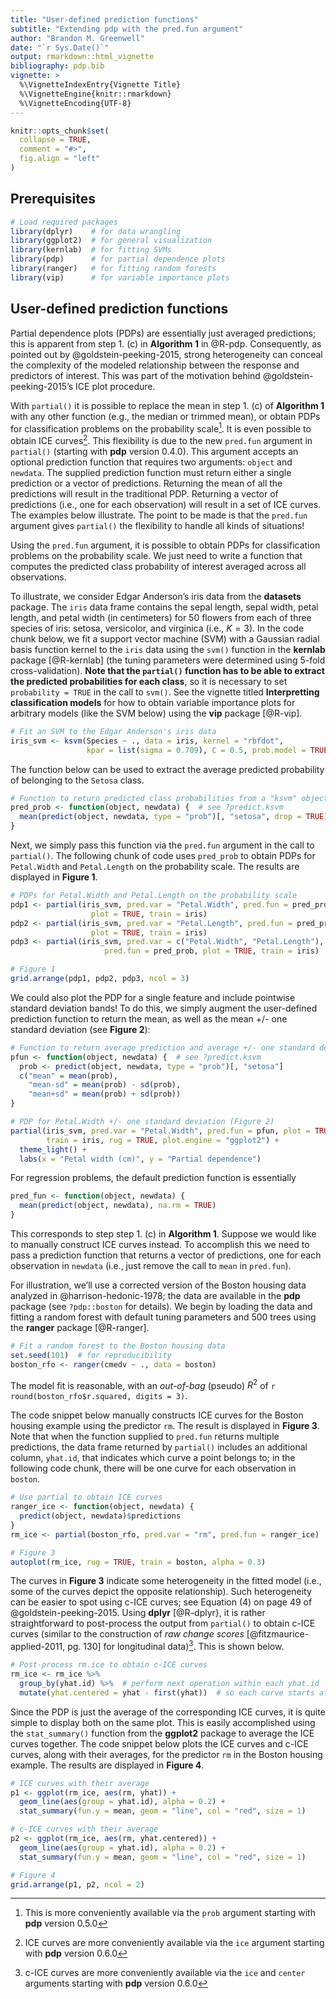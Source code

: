 ```yaml
---
title: "User-defined prediction functions"
subtitle: "Extending pdp with the pred.fun argument"
author: "Brandon M. Greenwell"
date: "`r Sys.Date()`"
output: rmarkdown::html_vignette
bibliography: pdp.bib
vignette: >
  %\VignetteIndexEntry{Vignette Title}
  %\VignetteEngine{knitr::rmarkdown}
  %\VignetteEncoding{UTF-8}
---
```


```r
knitr::opts_chunk$set(
  collapse = TRUE,
  comment = "#>",
  fig.align = "left"
)
```


## Prerequisites

```r
# Load required packages
library(dplyr)    # for data wrangling 
library(ggplot2)  # for general visualization
library(kernlab)  # for fitting SVMs
library(pdp)      # for partial dependence plots
library(ranger)   # for fitting random forests
library(vip)      # for variable importance plots
```

## User-defined prediction functions

Partial dependence plots (PDPs) are essentially just averaged predictions; this is apparent from step 1. (c) in **Algorithm 1** in @R-pdp. Consequently, as pointed out by @goldstein-peeking-2015, strong heterogeneity can conceal the complexity of the modeled relationship between the response and predictors of interest. This was part of the motivation behind @goldstein-peeking-2015's ICE plot procedure.

With `partial()` it is possible to replace the mean in step 1. (c) of **Algorithm 1** with any other function (e.g., the median or trimmed mean), or obtain PDPs for classification problems on the probability scale^[This is more conveniently available via the `prob` argument starting with **pdp** version 0.5.0]. It is even possible to obtain ICE curves^[ICE curves are more conveniently available via the `ice` argument starting with **pdp** version 0.6.0]. This flexibility is due to the new `pred.fun` argument in `partial()` (starting with **pdp** version 0.4.0). This argument accepts an optional prediction function that requires two arguments: `object` and `newdata`. The supplied prediction function must return either a single prediction or a vector of predictions. Returning the mean of all the predictions will result in the traditional PDP. Returning a vector of predictions (i.e., one for each observation) will result in a set of ICE curves. The examples below illustrate. The point to be made is that the `pred.fun` argument gives `partial()` the flexibility to handle all kinds of situations!

Using the `pred.fun` argument, it is possible to obtain PDPs for classification problems on the probability scale. We just need to write a function that computes the predicted class probability of interest averaged across all observations. 

To illustrate, we consider Edgar Anderson's iris data from the **datasets** package. The `iris` data frame contains the sepal length, sepal width, petal length, and petal width (in centimeters) for 50 flowers from each of three species of iris: setosa, versicolor, and virginica (i.e., $K = 3$). In the code chunk below, we fit a support vector machine (SVM) with a Gaussian radial basis function kernel to the `iris` data using the `svm()` function in the **kernlab** package [@R-kernlab] (the tuning parameters were determined using 5-fold cross-validation). **Note that the `partial()` function has to be able to extract the predicted probabilities for each class**, so it is necessary to set `probability = TRUE` in the call to `svm()`. See the vignette titled **Interpretting classification models** for how to obtain variable importance plots for arbitrary models (like the SVM below) using the **vip** package [@R-vip].

```r
# Fit an SVM to the Edgar Anderson's iris data
iris_svm <- ksvm(Species ~ ., data = iris, kernel = "rbfdot", 
                 kpar = list(sigma = 0.709), C = 0.5, prob.model = TRUE)
```

The function below can be used to extract the average predicted probability of belonging to the `Setosa` class.

```r
# Function to return predicted class probabilities from a "ksvm" object
pred_prob <- function(object, newdata) {  # see ?predict.ksvm
  mean(predict(object, newdata, type = "prob")[, "setosa", drop = TRUE])
}
```

Next, we simply pass this function via the `pred.fun` argument in the call to `partial()`. The following chunk of code uses `pred_prob` to obtain PDPs for `Petal.Width` and `Petal.Length` on the probability scale. The results are displayed in **Figure 1**.

```r
# PDPs for Petal.Width and Petal.Length on the probability scale
pdp1 <- partial(iris_svm, pred.var = "Petal.Width", pred.fun = pred_prob,
                  plot = TRUE, train = iris)
pdp2 <- partial(iris_svm, pred.var = "Petal.Length", pred.fun = pred_prob,
                  plot = TRUE, train = iris)
pdp3 <- partial(iris_svm, pred.var = c("Petal.Width", "Petal.Length"),
                     pred.fun = pred_prob, plot = TRUE, train = iris)

# Figure 1
grid.arrange(pdp1, pdp2, pdp3, ncol = 3)
```

We could also plot the PDP for a single feature and include pointwise standard deviation bands! To do this, we simply augment the user-defined prediction function to return the mean, as well as the mean +/- one standard deviation (see **Figure 2**):

```r
# Function to return average prediction and average +/- one standard deviation
pfun <- function(object, newdata) {  # see ?predict.ksvm
  prob <- predict(object, newdata, type = "prob")[, "setosa"]
  c("mean" = mean(prob), 
    "mean-sd" = mean(prob) - sd(prob), 
    "mean+sd" = mean(prob) + sd(prob))
}

# PDP for Petal.Width +/- one standard deviation (Figure 2)
partial(iris_svm, pred.var = "Petal.Width", pred.fun = pfun, plot = TRUE,
        train = iris, rug = TRUE, plot.engine = "ggplot2") + 
  theme_light() +
  labs(x = "Petal width (cm)", y = "Partial dependence")
```

For regression problems, the default prediction function is essentially

```r
pred_fun <- function(object, newdata) {
  mean(predict(object, newdata), na.rm = TRUE)
}
```

This corresponds to step step 1. (c) in **Algorithm 1**. Suppose we would like to manually construct ICE curves instead. To accomplish this we need to pass a prediction function that returns a vector of predictions, one for each observation in `newdata` (i.e., just remove the call to `mean` in `pred.fun`). 

For illustration, we'll use a corrected version of the Boston housing data analyzed in @harrison-hedonic-1978; the data are available in the **pdp** package (see `?pdp::boston` for details). We begin by loading the data and fitting a random forest with default tuning parameters and 500 trees using the **ranger** package [@R-ranger]. 

```r
# Fit a random forest to the Boston housing data
set.seed(101)  # for reproducibility
boston_rfo <- ranger(cmedv ~ ., data = boston)
```

The model fit is reasonable, with an *out-of-bag* (pseudo) $R^2$ of `r round(boston_rfo$r.squared, digits = 3)`.

The code snippet below manually constructs ICE curves for the Boston housing example using the predictor `rm`. The result is displayed in **Figure 3**. Note that when the function supplied to `pred.fun` returns multiple predictions, the data frame returned by `partial()` includes an additional column, `yhat.id`, that indicates which curve a point belongs to; in the following code chunk, there will be one curve for each observation in `boston`.

```r
# Use partial to obtain ICE curves
ranger_ice <- function(object, newdata) {
  predict(object, newdata)$predictions
}
rm_ice <- partial(boston_rfo, pred.var = "rm", pred.fun = ranger_ice)

# Figure 3
autoplot(rm_ice, rug = TRUE, train = boston, alpha = 0.3)
```

The curves in **Figure 3** indicate some heterogeneity in the fitted model (i.e., some of the curves depict the opposite relationship). Such heterogeneity can be easier to spot using c-ICE curves; see Equation (4) on page 49 of @goldstein-peeking-2015. Using **dplyr** [@R-dplyr}, it is rather straightforward to post-process the output from `partial()` to obtain c-ICE curves (similar to the construction of *raw change scores* [@fitzmaurice-applied-2011, pg. 130] for longitudinal data)^[c-ICE curves are more conveniently available via the `ice` and `center` arguments starting with **pdp** version 0.6.0]. This is shown below.

```r
# Post-process rm.ice to obtain c-ICE curves
rm_ice <- rm_ice %>%
  group_by(yhat.id) %>%  # perform next operation within each yhat.id
  mutate(yhat.centered = yhat - first(yhat))  # so each curve starts at yhat = 0
```

Since the PDP is just the average of the corresponding ICE curves, it is quite simple to display both on the same plot. This is easily accomplished using the `stat_summary()` function from the **ggplot2** package to average the ICE curves together. The code snippet below plots the ICE curves and c-ICE curves, along with their averages, for the predictor `rm` in the Boston housing example. The results are displayed in **Figure 4**.

```r
# ICE curves with their average
p1 <- ggplot(rm_ice, aes(rm, yhat)) +
  geom_line(aes(group = yhat.id), alpha = 0.2) +
  stat_summary(fun.y = mean, geom = "line", col = "red", size = 1)

# c-ICE curves with their average
p2 <- ggplot(rm_ice, aes(rm, yhat.centered)) +
  geom_line(aes(group = yhat.id), alpha = 0.2) +
  stat_summary(fun.y = mean, geom = "line", col = "red", size = 1)

# Figure 4
grid.arrange(p1, p2, ncol = 2)
```

